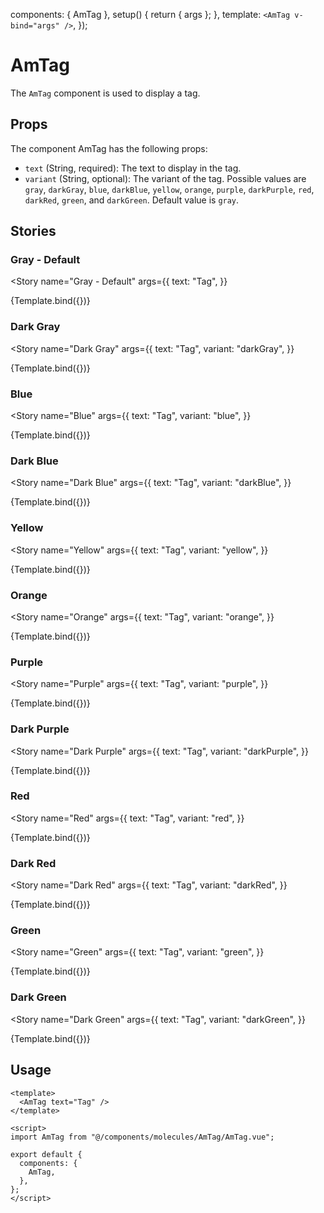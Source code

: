 
<Meta title="Molecules/AmTag/Introduction" />

  components: { AmTag },
  setup() {
    return { args };
  },
  template: `
    <AmTag v-bind="args" />
  `,
});

# AmTag

The `AmTag` component is used to display a tag.

## Props
The component AmTag has the following props:

- `text` (String, required): The text to display in the tag.
- `variant` (String, optional): The variant of the tag. Possible values are `gray`, `darkGray`, `blue`, `darkBlue`, `yellow`, `orange`, `purple`, `darkPurple`, `red`, `darkRed`, `green`, and `darkGreen`. Default value is `gray`.

## Stories

### Gray - Default
<Story
  name="Gray - Default"
  args={{
    text: "Tag",
  }}
>
  {Template.bind({})}
</Story>

### Dark Gray
<Story
  name="Dark Gray"
  args={{
    text: "Tag",
    variant: "darkGray",
  }}
>
  {Template.bind({})}
</Story>

### Blue
<Story
  name="Blue"
  args={{
    text: "Tag",
    variant: "blue",
  }}
>
  {Template.bind({})}
</Story>

### Dark Blue
<Story
  name="Dark Blue"
  args={{
    text: "Tag",
    variant: "darkBlue",
  }}
>
  {Template.bind({})}
</Story>

### Yellow
<Story
  name="Yellow"
  args={{
    text: "Tag",
    variant: "yellow",
  }}
>
  {Template.bind({})}
</Story>

### Orange
<Story
  name="Orange"
  args={{
    text: "Tag",
    variant: "orange",
  }}
>
  {Template.bind({})}
</Story>

### Purple
<Story
  name="Purple"
  args={{
    text: "Tag",
    variant: "purple",
  }}
>
  {Template.bind({})}
</Story>

### Dark Purple
<Story
  name="Dark Purple"
  args={{
    text: "Tag",
    variant: "darkPurple",
  }}
>
  {Template.bind({})}
</Story>

### Red
<Story
  name="Red"
  args={{
    text: "Tag",
    variant: "red",
  }}
>
  {Template.bind({})}
</Story>

### Dark Red
<Story
  name="Dark Red"
  args={{
    text: "Tag",
    variant: "darkRed",
  }}
>
  {Template.bind({})}
</Story>

### Green
<Story
  name="Green"
  args={{
    text: "Tag",
    variant: "green",
  }}
>
  {Template.bind({})}
</Story>

### Dark Green
<Story
  name="Dark Green"
  args={{
    text: "Tag",
    variant: "darkGreen",
  }}
>
  {Template.bind({})}
</Story>

## Usage
```vue
<template>
  <AmTag text="Tag" />
</template>

<script>
import AmTag from "@/components/molecules/AmTag/AmTag.vue";

export default {
  components: {
    AmTag,
  },
};
</script>
```
